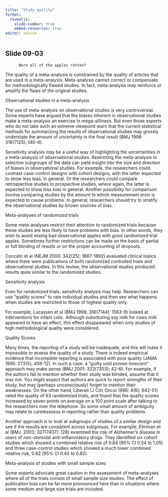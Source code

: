 ```yaml
---
title: "Study quality"
format: 
  revealjs:
    slide-number: true
    embed-resources: true
editor: source
---
```


## Slide 09-03

::: notes
          Were all of the apples rotten?

The quality of a meta-analysis is constrained by the quality of articles that are used in a meta-analysis. Meta-analysis cannot correct or compensate for methodologically flawed studies. In fact, meta-analysis may reinforce or amplify the flaws of the original studies.

Observational studies in a meta-analysis

The use of meta-analysis on observational studies is very controversial. Some experts have argued that the biases inherent in observational studies make a meta-analysis an exercise in mega-silliness. But even those experts who do not take such an extreme viewpoint warn that the current statistical methods for summarizing the results of observational studies may grossly understate the amount of uncertainty in the final result (BMJ 1998: 316(7125); 140-4).

Sensitivity analysis may be a useful way of highlighting the uncertainties in a meta-analysis of observational studies. Restricting the meta-analysis to selective subgroups of the data can yield insight into the size and direction of biases in observational studies. For example, the researchers could contrast case-control designs with cohort designs, with the latter expected to show less bias, in general. Or the researchers could compare retrospective studies to prospective studies, where again, the latter is expected to show less bias in general. Another possibility for comparison involve comparing studies by the amount to which measurement error is expected to cause problems. In general, researchers should try to stratify the observational studies by known sources of bias.

Meta-analyses of randomized trials

Some meta-analyses restrict their attention to randomized trials because these studies are less likely to have problems with bias. In other words, they wish to avoid mixing bad observational apples with good randomized trial apples. Sometimes further restrictions can be made on the basis of partial or full blinding of results or on the proper accounting of dropouts.

Concato et al (NEJM 2000: 342(25); 1887-1892) evaluated clinical topics where there were publications of both randomized controlled trials and observational studies. In this review, the observational studies produced results quite similar to the randomized studies.

Sensitivity analysis

Even for randomized trials, sensitivity analysis may help. Researchers can use "quality scores" to rate individual studies and then see what happens when studies are restricted to those of highest quality only.

For example, Lucassen et al (BMJ 1998; 316(7144): 1563-9) looked at interventions for infant colic. Although substituting soy milk for cows milk appeared to have an effect, this effect disappeared when only studies of high methodological quality were considered.

Quality Scores

Many times, the reporting of a study will be inadequate, and this will make it impossible to assess the quality of a study.  There is indeed empirical evidence that incomplete reporting is associated with poor quality (JAMA 1995: 273(5); 408-12). In such a case, a "guilty until proven innocent" approach may make sense (BMJ 2001: 323(7303); 42-6). For example, if the authors fail to mention whether their study was blinded, assume that it was not. You might expect that authors are quick to report strengths of their study, but may (perhaps unconsciously) forget to mention their weaknesses. On the other hand, Liberati (J Clin Oncol 1986: 4(6); 942-51) rated the quality of 63 randomized trials, and found that the quality scores increased by seven points on average on a 100 point scale after talking to the researchers over the telephone. So some small amount of  ambiguity may relate to carelessness in reporting rather than quality problems.

Another approach is to look at subgroups of studies of a similar design and see if the results are consistent across subgroups. For example, Etminan et al (BMJ. 2003; 327(7407): 128) examined the risk of Alzheimer's disease in users of non-steroidal anti-inflammatory drugs. They identified six cohort studies which showed a combined relative risk of 0.84 (95% CI 0.54 to 1.05) and three case-control studies which showed a much lower combined relative risk, 0.62 (95% CI 0.45 to 0.82).

Meta-analysis of studies with small sample sizes

Some experts advocate great caution in the assessment of meta-analyses where all of the trials consist of small sample size studies. The effect of publication bias can be far more pronounced here than in situations where some medium and large size trials are included.
:::

